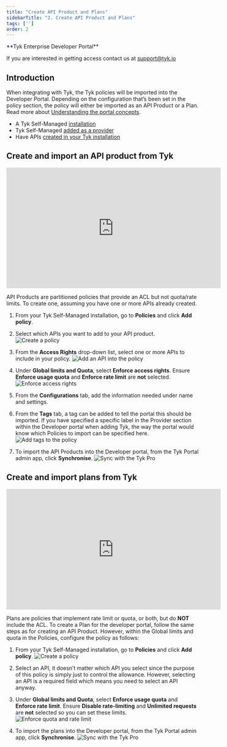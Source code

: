 ```yaml
---
title: "Create API Product and Plans"
sidebarTitle: "2. Create API Product and Plans"
tags: ['']
order: 2
---
```



<Note>
**Tyk Enterprise Developer Portal**

If you are interested in getting access contact us at [support@tyk.io](<mailto:support@tyk.io?subject=Tyk Enterprise Portal Beta>)
</Note>


## Introduction

When integrating with Tyk, the Tyk policies will be imported into the Developer Portal. Depending on the configuration that’s been set in the policy section, the policy will either be imported as an API Product or a Plan. Read more about [Understanding the portal concepts](/product-stack/tyk-enterprise-developer-portal/getting-started/enterprise-portal-concepts).

- A Tyk Self-Managed [installation](/tyk-self-managed/install)
- Tyk Self-Managed [added as a provider](/tyk-stack/tyk-developer-portal/enterprise-developer-portal/getting-started-with-enterprise-portal/with-tyk-self-managed-as-provider)
- Have APIs [created in your Tyk installation](/getting-started/create-api)

## Create and import an API product from Tyk

<iframe width="560" height="315" src="https://www.youtube.com/embed/rIGnIQ235As" frameborder="0" allow="accelerometer; autoplay; clipboard-write; encrypted-media; gyroscope; picture-in-picture" allowfullscreen></iframe>

API Products are partitioned policies that provide an ACL but not quota/rate limits.
To create one, assuming you have one or more APIs already created.

1. From your Tyk Self-Managed installation, go to **Policies** and click **Add policy**.
2. Select which APIs you want to add to your API product.
   <img src="/img/dashboard/portal-management/enterprise-portal/portal-add-policy.png" alt="Create a policy" />

3. From the **Access Rights** drop-down list, select one or more APIs to include in your policy.
   <img src="/img/dashboard/portal-management/enterprise-portal/portal-select-api-to-include-into-policy.png" alt="Add an API into the policy" />

4. Under **Global limits and Quota**, select **Enforce access rights**. Ensure **Enforce usage quota** and **Enforce rate limit** are **not** selected.
   <img src="/img/dashboard/portal-management/enterprise-portal/portal-enforce-access-rights.png" alt="Enforce access rights" />

5. From the **Configurations** tab, add the information needed under name and settings.
6. From the **Tags** tab, a tag can be added to tell the portal this should be imported. If you have specified a specific label in the Provider section within the Developer portal when adding Tyk, the way the portal would know which Policies to import can be specified here.
   <img src="/img/dashboard/portal-management/enterprise-portal/portal-add-tags.png" alt="Add tags to the policy" />

7. To import the API Products into the Developer portal, from the Tyk Portal admin app, click **Synchronise**.
   <img src="/img/dashboard/portal-management/enterprise-portal/portal-sync-with-dashboard.png" alt="Sync with the Tyk Pro" />


## Create and import plans from Tyk

<iframe width="560" height="315" src="https://www.youtube.com/embed/XYlaqy3UuNg" frameborder="0" allow="accelerometer; autoplay; clipboard-write; encrypted-media; gyroscope; picture-in-picture" allowfullscreen></iframe>

Plans are policies that implement rate limit or quota, or both, but do **NOT** include the ACL.
To create a Plan for the developer portal, follow the same steps as for creating an API Product. However, within the Global limits and quota in the Policies, configure the policy as follows:

1. From your Tyk Self-Managed installation, go to **Policies** and click **Add policy**.
   <img src="/img/dashboard/portal-management/enterprise-portal/portal-add-policy.png" alt="Create a policy" />

2. Select an API, it doesn’t matter which API you select since the purpose of this policy is simply just to control the allowance. However, selecting an API is a required field which means you need to select an API anyway.
3.  Under **Global limits and Quota**, select **Enforce usage quota** and **Enforce rate limit**. Ensure **Disable rate-limiting** and **Unlimited requests** are **not** selected so you can set these limits.
    <img src="/img/dashboard/portal-management/enterprise-portal/portal-enforce-quota.png" alt="Enforce quota and rate limit" />

4.  To import the plans into the Developer portal, from the Tyk Portal admin app, click **Synchronise**.
    <img src="/img/dashboard/portal-management/enterprise-portal/portal-sync-with-dashboard.png" alt="Sync with the Tyk Pro" />